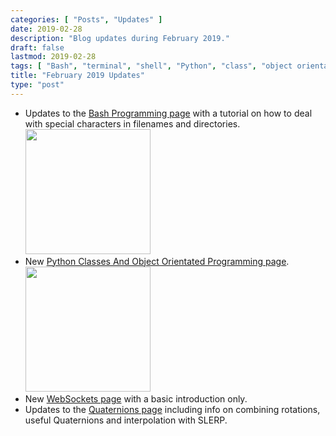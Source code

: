 ```yaml
---
categories: [ "Posts", "Updates" ]
date: 2019-02-28
description: "Blog updates during February 2019."
draft: false
lastmod: 2019-02-28
tags: [ "Bash", "terminal", "shell", "Python", "class", "object orientated", "OO", "Quaternion", "SLERP", "WebSocket" ]
title: "February 2019 Updates"
type: "post"
---
```


<ul>
    <li>
        Updates to the <a href="/programming/languages/bash#dealing-with-special-characters">Bash Programming page</a> with a tutorial on how to deal with special characters in filenames and directories.
        <Image src={require('./terminal-icon.png').default} width="200px"></Image>
    </li>
    <li>
        New <a href="/programming/languages/python/python-classes-and-object-orientated-programming">Python Classes And Object Orientated Programming page</a>.
        <Image src={require('./python-icon.png').default} width="200px"></Image>
    </li>
    <li>New <a href="/programming/website-design/websockets">WebSockets page</a> with a basic introduction only.</li>
    <li>Updates to the <a href="/mathematics/geometry/quaternions/">Quaternions page</a> including info on combining rotations, useful Quaternions and interpolation with SLERP.</li>
</ul>